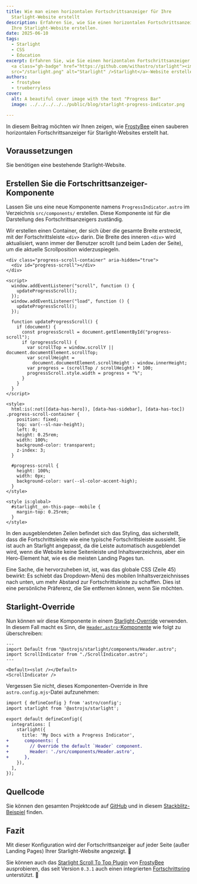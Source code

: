 ```yaml
---
title: Wie man einen horizontalen Fortschrittsanzeiger für Ihre
  Starlight-Website erstellt
description: Erfahren Sie, wie Sie einen horizontalen Fortschrittsanzeiger für
  Ihre Starlight-Website erstellen.
date: 2025-06-10
tags:
  - Starlight
  - CSS
  - Education
excerpt: Erfahren Sie, wie Sie einen horizontalen Fortschrittsanzeiger für Ihre
  <a class="gh-badge" href="https://github.com/withastro/starlight"><img
  src="/starlight.png" alt="Starlight" />Starlight</a>-Website erstellen.
authors:
  - frostybee
  - trueberryless
cover:
  alt: A beautiful cover image with the text "Progress Bar"
  image: ../../../../../public/blog/starlight-progress-indicator.png

---
```


In diesem Beitrag möchten wir Ihnen zeigen, wie [FrostyBee](https://github.com/frostybee) einen sauberen horizontalen Fortschrittsanzeiger für Starlight-Websites erstellt hat.

## Voraussetzungen

Sie benötigen eine bestehende Starlight-Website.

## Erstellen Sie die Fortschrittsanzeiger-Komponente

Lassen Sie uns eine neue Komponente namens `ProgressIndicator.astro` im Verzeichnis `src/components/` erstellen. Diese Komponente ist für die Darstellung des Fortschrittsanzeigers zuständig.

Wir erstellen einen Container, der sich über die gesamte Breite erstreckt, mit der Fortschrittsleiste `<div>` darin. Die Breite des inneren `<div>` wird aktualisiert, wann immer der Benutzer scrollt (und beim Laden der Seite), um die aktuelle Scrollposition widerzuspiegeln.

```astro title="src/components/ProgressIndicator.astro" collapse={27-43}
<div class="progress-scroll-container" aria-hidden="true">
  <div id="progress-scroll"></div>
</div>

<script>
  window.addEventListener("scroll", function () {
    updateProgressScroll();
  });
  window.addEventListener("load", function () {
    updateProgressScroll();
  });

  function updateProgressScroll() {
    if (document) {
      const progressScroll = document.getElementById("progress-scroll");
      if (progressScroll) {
        var scrollTop = window.scrollY || document.documentElement.scrollTop;
        var scrollHeight =
          document.documentElement.scrollHeight - window.innerHeight;
        var progress = (scrollTop / scrollHeight) * 100;
        progressScroll.style.width = progress + "%";
      }
    }
  }
</script>

<style>
  html:is(:not([data-has-hero]), [data-has-sidebar], [data-has-toc]) .progress-scroll-container {
    position: fixed;
    top: var(--sl-nav-height);
    left: 0;
    height: 0.25rem;
    width: 100%;
    background-color: transparent;
    z-index: 3;
  }

  #progress-scroll {
    height: 100%;
    width: 0px;
    background-color: var(--sl-color-accent-high);
  }
</style>

<style is:global>
  #starlight__on-this-page--mobile {
    margin-top: 0.25rem;
  }
</style>
```

In den ausgeblendeten Zeilen befindet sich das Styling, das sicherstellt, dass die Fortschrittsleiste wie eine typische Fortschrittsleiste aussieht. Sie ist auch an Starlight angepasst, da die Leiste automatisch ausgeblendet wird, wenn die Website keine Seitenleiste und Inhaltsverzeichnis, aber ein Hero-Element hat, wie es die meisten Landing Pages tun.

Eine Sache, die hervorzuheben ist, ist, was das globale CSS (Zeile 45) bewirkt: Es schiebt das Dropdown-Menü des mobilen Inhaltsverzeichnisses nach unten, um mehr Abstand zur Fortschrittsleiste zu schaffen. Dies ist eine persönliche Präferenz, die Sie entfernen können, wenn Sie möchten.

## Starlight-Override

Nun können wir diese Komponente in einem [Starlight-Override](https://starlight.astro.build/guides/overriding-components/) verwenden. In diesem Fall macht es Sinn, die [`Header.astro`-Komponente](https://starlight.astro.build/reference/overrides/#header-1) wie folgt zu überschreiben:

```astro title="src/components/Header.astro"
---
import Default from "@astrojs/starlight/components/Header.astro";
import ScrollIndicator from "./ScrollIndicator.astro";
---

<Default><slot /></Default>
<ScrollIndicator />
```

Vergessen Sie nicht, dieses Komponenten-Override in Ihre `astro.config.mjs`-Datei aufzunehmen:

```diff lang="js" title="astro.config.mjs"
import { defineConfig } from 'astro/config';
import starlight from '@astrojs/starlight';

export default defineConfig({
  integrations: [
    starlight({
      title: 'My Docs with a Progress Indicator',
+      components: {
+        // Override the default `Header` component.
+        Header: './src/components/Header.astro',
+      },
    }),
  ],
});
```

## Quellcode

Sie können den gesamten Projektcode auf [GitHub](https://github.com/trueberryless/starlight-progress-indicator) und in diesem [Stackblitz-Beispiel](https://stackblitz.com/github/trueberryless/starlight-progress-indicator?file=src%2Fcomponents%2FProgressIndicator.astro) finden.

## Fazit

Mit dieser Konfiguration wird der Fortschrittsanzeiger auf jeder Seite (außer Landing Pages) Ihrer Starlight-Website angezeigt. 🥳

Sie können auch das [Starlight Scroll To Top Plugin](https://github.com/frostybee/starlight-scroll-to-top) von [FrostyBee](https://github.com/frostybee) ausprobieren, das seit Version `0.3.1` auch einen integrierten [Fortschrittsring](https://frostybee.github.io/starlight-scroll-to-top/configuration/#showprogressring) unterstützt. 🙌
